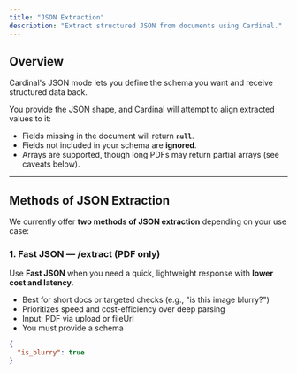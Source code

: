 ```yaml
---
title: "JSON Extraction"
description: "Extract structured JSON from documents using Cardinal."
---
```


## Overview

Cardinal's JSON mode lets you define the schema you want and receive structured data back. 

You provide the JSON shape, and Cardinal will attempt to align extracted values to it:

- Fields missing in the document will return **`null`**.  
- Fields not included in your schema are **ignored**.  
- Arrays are supported, though long PDFs may return partial arrays (see caveats below).  

---

## Methods of JSON Extraction

We currently offer **two methods of JSON extraction** depending on your use case:

### 1. Fast JSON — /extract (PDF only)

Use **Fast JSON** when you need a quick, lightweight response with **lower cost and latency**.

- Best for short docs or targeted checks (e.g., "is this image blurry?")
- Prioritizes speed and cost-efficiency over deep parsing
- Input: PDF via upload or fileUrl
- You must provide a schema
```json
{
  "is_blurry": true
}